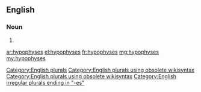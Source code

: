 ==English==

===Noun===
{{head|en}}

# {{plural of|hypophysis}}

[[Category:English plurals]][[Category:English plurals using obsolete wikisyntax]][[Category:English plurals using obsolete wikisyntax]]
[[Category:English irregular plurals ending in "-es"]]

[[ar:hypophyses]]
[[el:hypophyses]]
[[fr:hypophyses]]
[[mg:hypophyses]]
[[my:hypophyses]]